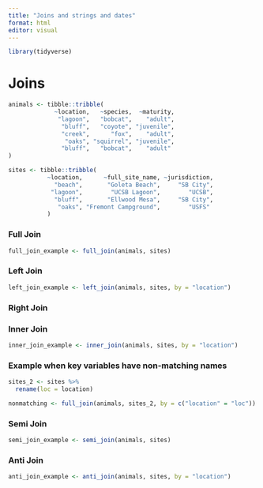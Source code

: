 ```yaml
---
title: "Joins and strings and dates"
format: html
editor: visual
---
```


```r
library(tidyverse)
```

# Joins

```r

animals <- tibble::tribble(
             ~location,   ~species,  ~maturity,
              "lagoon",   "bobcat",    "adult",
               "bluff",   "coyote", "juvenile",
               "creek",      "fox",    "adult",
                "oaks", "squirrel", "juvenile",
               "bluff",   "bobcat",    "adult"
)

sites <- tibble::tribble(
           ~location,      ~full_site_name, ~jurisdiction,
             "beach",       "Goleta Beach",     "SB City",
            "lagoon",        "UCSB Lagoon",        "UCSB",
             "bluff",       "Ellwood Mesa",     "SB City",
              "oaks", "Fremont Campground",        "USFS"
           )

```

### Full Join

```r

full_join_example <- full_join(animals, sites)

```

### Left Join

```r

left_join_example <- left_join(animals, sites, by = "location")

```

### Right Join

### Inner Join

```r
inner_join_example <- inner_join(animals, sites, by = "location")
```

### Example when key variables have non-matching names

```r

sites_2 <- sites %>% 
  rename(loc = location)

nonmatching <- full_join(animals, sites_2, by = c("location" = "loc"))
```

### Semi Join

```r
semi_join_example <- semi_join(animals, sites)
```

### Anti Join

```r
anti_join_example <- anti_join(animals, sites, by = "location")
```

